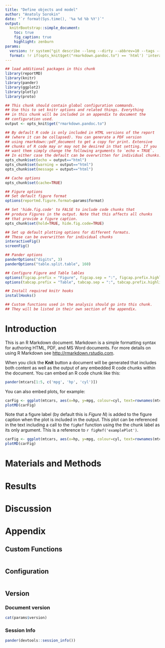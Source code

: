 ```yaml
---
title: "Define objects and model"
author: "Anatoly Sorokin"
date: "`r format(Sys.time(), '%a %d %b %Y')`"
output:
  knitrBootstrap::simple_document:
    toc: true
    fig_caption: true
    highlight: zenburn
params:
  version: !r system("git describe --long --dirty --abbrev=10 --tags --always", intern=TRUE)
  format: !r if(opts_knit$get("rmarkdown.pandoc.to") == 'html') 'interactive' else 'print'
---
```


```r
## load additional packages in this chunk
library(reportMD)
library(knitr)
library(pander)
library(ggplot2)
library(plotly)
library(proto)
```


```r
## This chunk should contain global configuration commands.
## Use this to set knitr options and related things. Everything
## in this chunk will be included in an appendix to document the
## configuration used.
output <- opts_knit$get("rmarkdown.pandoc.to")

## By default R code is only included in HTML versions of the report
## (where it can be collapsed). You can generate a PDF version
## using rmarkdown::pdf_document to get a copy for print. Extensive
## chunks of R code may or may not be desired in that setting. If you
## want them simply change the following arguments to `echo = TRUE`.
## In either case the default can be overwritten for individual chunks.
opts_chunk$set(echo = output=="html")
opts_chunk$set(warning = output=="html")
opts_chunk$set(message = output=="html")

## Cache options
opts_chunk$set(cache=TRUE)

## Figure options
## Set default figure format
options(reportmd.figure.format=params$format)

## Set 'hide.fig.code' to FALSE to include code chunks that
## produce Figures in the output. Note that this affects all chunks
## that provide a figure caption.
opts_chunk$set(hold=TRUE, hide.fig.code=TRUE)

## Set up default plotting options for different formats.
## These can be overwritten for individual chunks
interactiveFig()
screenFig()

## Pander options
panderOptions("digits", 3)
panderOptions("table.split.table", 160)

## Configure Figure and Table lables
options(figcap.prefix = "Figure", figcap.sep = ":", figcap.prefix.highlight = "**")
options(tabcap.prefix = "Table", tabcap.sep = ":", tabcap.prefix.highlight = "**")

## Install required knitr hooks
installHooks()
```

```r
## Custom functions used in the analysis should go into this chunk.
## They will be listed in their own section of the appendix.

```


# Introduction

This is an R Markdown document. Markdown is a simple formatting syntax for authoring HTML, PDF, and MS Word documents. For more details on using R Markdown see <http://rmarkdown.rstudio.com>.

When you click the **Knit** button a document will be generated that includes both content as well as the output of any embedded R code chunks within the document. You can embed an R code chunk like this:

```r
pander(mtcars[1:5, c('mpg', 'hp', 'cyl')])
```

You can also embed plots, for example:

```r
carFig <- ggplot(mtcars, aes(x=hp, y=mpg, colour=cyl, text=rownames(mtcars))) + geom_point() + theme_bw()
plotMD(carFig)
```

Note that a figure label (by default this is *Figure N*) is added to the figure caption when the plot is included in the output.
This plot can be referenced in the text including a call to the `figRef` function using the the chunk label as its only
argument. This is a reference to `r figRef('examplePlot')`.

```r
carFig <- ggplot(mtcars, aes(x=hp, y=mpg, colour=cyl, text=rownames(mtcars))) + geom_point() + theme_bw()
plotMD(carFig)
```


# Materials and Methods

# Results

# Discussion

# Appendix {.tabset}
## Custom Functions
```r
```

## Configuration
```r
```

## Version
### Document version
```r
cat(params$version)
```

### Session Info
```r
pander(devtools::session_info())
```

